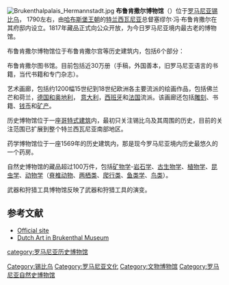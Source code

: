 [[Image:Brukenthalpalais_Hermannstadt.jpg|thumb]]
'''布鲁肯撒尔博物馆'''（{{lang-ro|Muzeul Naţional Brukenthal}}）位于[[罗马尼亚|罗马尼亚]][[锡比乌|锡比乌]]， 1790左右，由[[哈布斯堡王朝|哈布斯堡王朝]]的[[特兰西瓦尼亚|特兰西瓦尼亚]]总督塞缪尔·冯·布鲁肯撒尔在其府邸内设立。1817年藏品正式向公众开放，为今日罗马尼亚境内最古老的博物馆。

布鲁肯撒尔博物馆位于布鲁肯撒尔宫等历史建筑内，包括6个部分：

布鲁肯撒尔图书馆。目前包括近30万册（手稿，外国善本，旧罗马尼亚语言的书籍，当代书籍和专门杂志）。

艺术画廊，包括约1200幅15世纪到18世纪欧洲各主要流派的绘画作品，包括佛兰芒和荷兰，[[神圣罗马帝国|德国和奥地利]]， [[意大利文艺复兴|意大利]]，[[西班牙|西班牙]]和[[法国|法国]]流派。该画廊还包括[[雕刻|雕刻]]、书籍、[[钱币|钱币]]和[[矿产|矿产]]。

历史博物馆位于一座[[哥特式建筑|哥特式建筑]]内，最初只关注锡比乌及其周围的历史，目前的关注范围已扩展到整个特兰西瓦尼亚南部地区。

药学博物馆位于一座1569年的历史建筑内，那是现今罗马尼亚境内历史最悠久的一个药房。

自然史博物馆的藏品超过100万件，包括[[矿物学|矿物学]]-[[岩石学|岩石学]]、[[古生物学|古生物学]]、[[植物学|植物学]]、[[昆虫学|昆虫学]]、[[动物学|动物学]]（[[脊椎动物|脊椎动物]]、[[两栖类|两栖类]]、[[爬行类|爬行类]]、[[鱼类学|鱼类学]]、[[鸟类|鸟类]]）。

武器和狩猎工具博物馆反映了武器和狩猎工具的演变。

==参考文献==
*[http://www.brukenthalmuseum.ro/ Official site] {{Wayback|url=http://www.brukenthalmuseum.ro/ |date=20210126095734 }}
* [https://web.archive.org/web/20110928224429/http://www.codart.nl/120/ Dutch Art in Brukenthal Museum]

{{coord|45|47|47|N|24|09|02|E|display=title|region:RO_type:landmark_source:dewiki}}

[[category:罗马尼亚历史博物馆|category:罗马尼亚历史博物馆]]
[[Category:锡比乌|Category:锡比乌]]
[[Category:罗马尼亚文化|Category:罗马尼亚文化]]
[[Category:文物博物馆|Category:文物博物馆]]
[[Category:罗马尼亚自然史博物馆|Category:罗马尼亚自然史博物馆]]